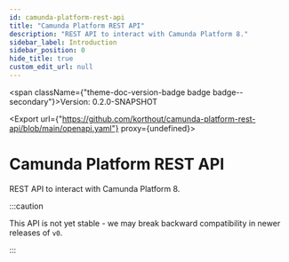 ```yaml
---
id: camunda-platform-rest-api
title: "Camunda Platform REST API"
description: "REST API to interact with Camunda Platform 8."
sidebar_label: Introduction
sidebar_position: 0
hide_title: true
custom_edit_url: null
---
```



<span className={"theme-doc-version-badge badge badge--secondary"}>Version: 0.2.0-SNAPSHOT</span>

<Export url={"https://github.com/korthout/camunda-platform-rest-api/blob/main/openapi.yaml"} proxy={undefined}></Export>

<h1 className={"openapi__heading"}>Camunda Platform REST API</h1>



REST API to interact with Camunda Platform 8.

:::caution

This API is not yet stable - we may break backward compatibility in newer releases of `v0`.

:::


      